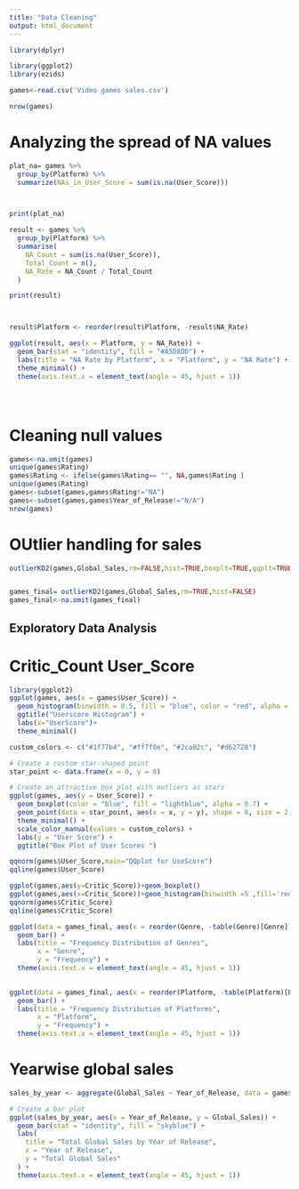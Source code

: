 ```yaml
---
title: "Data Cleaning"
output: html_document
---
```



```r

library(dplyr)

library(ggplot2)
library(ezids)

```


```r
games<-read.csv('Video games sales.csv')

nrow(games)
```

# Analyzing the spread of NA values

```r




plat_na= games %>%
  group_by(Platform) %>%
  summarize(NAs_in_User_Score = sum(is.na(User_Score)))



print(plat_na)

result <- games %>%
  group_by(Platform) %>%
  summarise(
    NA_Count = sum(is.na(User_Score)),
    Total_Count = n(),
    NA_Rate = NA_Count / Total_Count
  )

print(result)



result$Platform <- reorder(result$Platform, -result$NA_Rate) 

ggplot(result, aes(x = Platform, y = NA_Rate)) +
  geom_bar(stat = "identity", fill = "#A5D8DD") +
  labs(title = "NA Rate by Platform", x = "Platform", y = "NA Rate") +
  theme_minimal() +
  theme(axis.text.x = element_text(angle = 45, hjust = 1))





```

# Cleaning null values

```r
games<-na.omit(games)
unique(games$Rating)
games$Rating <- ifelse(games$Rating== "", NA,games$Rating )
unique(games$Rating)
games<-subset(games,games$Rating!="NA")
games<-subset(games,games$Year_of_Release!="N/A")
nrow(games)
```

# OUtlier handling for sales



```r
outlierKD2(games,Global_Sales,rm=FALSE,hist=TRUE,boxplt=TRUE,qqplt=TRUE)


games_final= outlierKD2(games,Global_Sales,rm=TRUE,hist=FALSE)
games_final<-na.omit(games_final)
```


## Exploratory Data Analysis

# Critic_Count	User_Score 

```r
library(ggplot2)
ggplot(games, aes(x = games$User_Score)) +
  geom_histogram(binwidth = 0.5, fill = "blue", color = "red", alpha = 0.7) +
  ggtitle("Userscore Histogram") +
  labs(x="UserScore")+
  theme_minimal()

custom_colors <- c("#1f77b4", "#ff7f0e", "#2ca02c", "#d62728")

# Create a custom star-shaped point
star_point <- data.frame(x = 0, y = 0)

# Create an attractive box plot with outliers as stars
ggplot(games, aes(y = User_Score)) +
  geom_boxplot(color = "blue", fill = "lightblue", alpha = 0.7) +
  geom_point(data = star_point, aes(x = x, y = y), shape = 8, size = 2, color = custom_colors[2]) +
  theme_minimal() +
  scale_color_manual(values = custom_colors) +
  labs(y = "User Score") +
  ggtitle("Box Plot of User Scores ")

qqnorm(games$User_Score,main="QQplot for UseScore")
qqline(games$User_Score)

```

```r

ggplot(games,aes(y=Critic_Score))+geom_boxplot()
ggplot(games,aes(x=Critic_Score))+geom_histogram(binwidth =5 ,fill='red',color='black')
qqnorm(games$Critic_Score)
qqline(games$Critic_Score)
```

```r



ggplot(data = games_final, aes(x = reorder(Genre, -table(Genre)[Genre]), fill = Genre)) +
  geom_bar() +
  labs(title = "Frequency Distribution of Genres",
       x = "Genre",
       y = "Frequency") +
  theme(axis.text.x = element_text(angle = 45, hjust = 1))

  
ggplot(data = games_final, aes(x = reorder(Platform, -table(Platform)[Platform]), fill = Platform)) +
  geom_bar() +
  labs(title = "Frequency Distribution of Platforms",
       x = "Platform",
       y = "Frequency") +
  theme(axis.text.x = element_text(angle = 45, hjust = 1))


```

# Yearwise global sales

```r


sales_by_year <- aggregate(Global_Sales ~ Year_of_Release, data = games_final, FUN = sum)

# Create a bar plot
ggplot(sales_by_year, aes(x = Year_of_Release, y = Global_Sales)) +
  geom_bar(stat = "identity", fill = "skyblue") +
  labs(
    title = "Total Global Sales by Year of Release",
    x = "Year of Release",
    y = "Total Global Sales"
  ) +
  theme(axis.text.x = element_text(angle = 45, hjust = 1))




```


